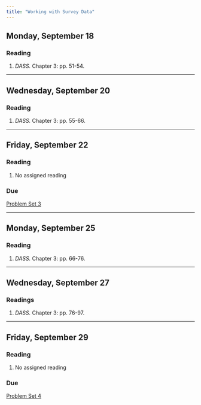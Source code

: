 ```yaml
---
title: "Working with Survey Data"
---
```


[//]: <> (Need to write intro)

## Monday, September 18

### Reading

1. *DASS.* Chapter 3: pp. 51-54.



---


## Wednesday, September 20

### Reading

1. *DASS.* Chapter 3: pp. 55-66.

---


## Friday, September 22

### Reading

1. No assigned reading

### Due

[Problem Set 3](/assignment/pset3.qmd)


---


## Monday, September 25

### Reading

1. *DASS.* Chapter 3: pp. 66-76.



---

## Wednesday, September 27

### Readings 

1. *DASS.* Chapter 3: pp. 76-97.


---


## Friday, September 29

### Reading

1. No assigned reading

### Due

[Problem Set 4](/assignment/pset4.qmd)
 
